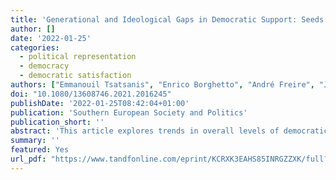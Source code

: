 ```yaml
---
title: 'Generational and Ideological Gaps in Democratic Support: Seeds of Deconsolidation in Post-Crisis Southern Europe?'
author: []
date: '2022-01-25'
categories:
  - political representation
  - democracy
  - democratic satisfaction
authors: ["Emmanouil Tsatsanis", "Enrico Borghetto", "André Freire", "José Ramón Montero"]
doi: "10.1080/13608746.2021.2016245"
publishDate: '2022-01-25T08:42:04+01:00'
publication: 'Southern European Society and Politics'
publication_short: ''
abstract: 'This article explores trends in overall levels of democratic support in Portugal, Spain, Italy, and Greece. Additionally, the article examines the extent to which the experience of the steep economic downturn in Southern Europe had specific effects on democratic support across different generations and ideological groups by examining survey data that span three decades. The evidence is mixed concerning the resilience of democratic values in the four South European countries, ranging from stability in Portugal to noticeable decline in Italy. Members of the ‘millennial’ generation appear to be more susceptible to the period effect of the crisis, whereas left-wing and centrist citizens are more likely to select democracy as the best form of government compared to right-wing citizens.'
summary: ''
featured: Yes
url_pdf: "https://www.tandfonline.com/eprint/KCRXK3EAHS85INRGZZXK/full?target=10.1080/13608746.2021.2016245"
---
```

